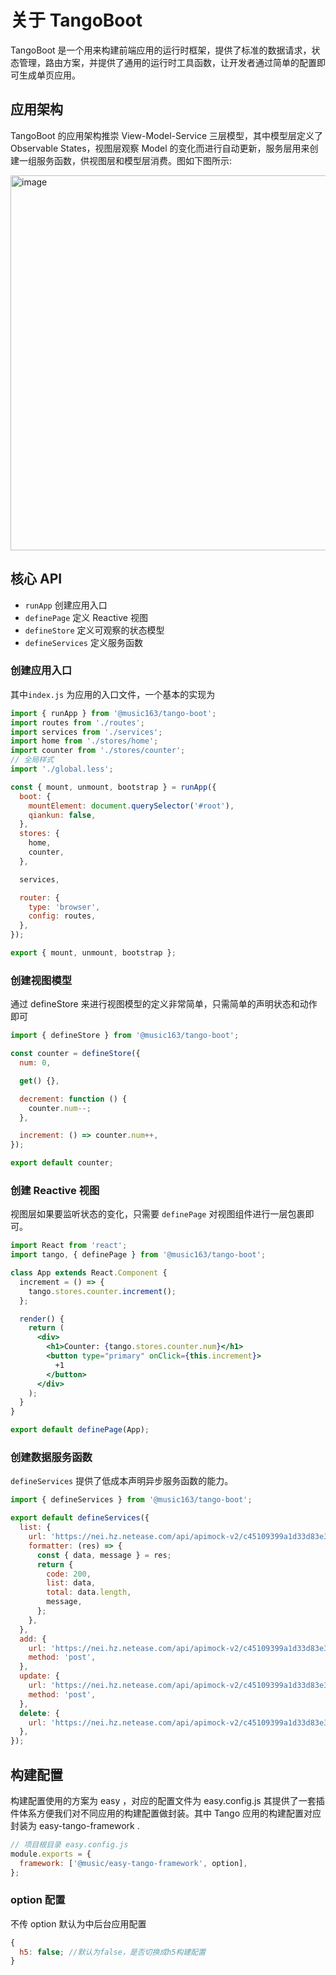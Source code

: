 # 关于 TangoBoot

TangoBoot 是一个用来构建前端应用的运行时框架，提供了标准的数据请求，状态管理，路由方案，并提供了通用的运行时工具函数，让开发者通过简单的配置即可生成单页应用。

## 应用架构

TangoBoot 的应用架构推崇 View-Model-Service 三层模型，其中模型层定义了 Observable States，视图层观察 Model 的变化而进行自动更新，服务层用来创建一组服务函数，供视图层和模型层消费。图如下图所示:

<img
  alt="image"
  width="600px"
  src="https://p6.music.126.net/obj/wonDlsKUwrLClGjCm8Kx/13760951704/985c/9706/7f18/be713816a143d3a054f51c9d1fc59b36.png"
/>

## 核心 API

- `runApp` 创建应用入口
- `definePage` 定义 Reactive 视图
- `defineStore` 定义可观察的状态模型
- `defineServices` 定义服务函数

### 创建应用入口

其中`index.js` 为应用的入口文件，一个基本的实现为

```jsx
import { runApp } from '@music163/tango-boot';
import routes from './routes';
import services from './services';
import home from './stores/home';
import counter from './stores/counter';
// 全局样式
import './global.less';

const { mount, unmount, bootstrap } = runApp({
  boot: {
    mountElement: document.querySelector('#root'),
    qiankun: false,
  },
  stores: {
    home,
    counter,
  },

  services,

  router: {
    type: 'browser',
    config: routes,
  },
});

export { mount, unmount, bootstrap };
```

### 创建视图模型

通过 defineStore 来进行视图模型的定义非常简单，只需简单的声明状态和动作即可

```jsx
import { defineStore } from '@music163/tango-boot';

const counter = defineStore({
  num: 0,

  get() {},

  decrement: function () {
    counter.num--;
  },

  increment: () => counter.num++,
});

export default counter;
```

### 创建 Reactive 视图

视图层如果要监听状态的变化，只需要 `definePage` 对视图组件进行一层包裹即可。

```jsx
import React from 'react';
import tango, { definePage } from '@music163/tango-boot';

class App extends React.Component {
  increment = () => {
    tango.stores.counter.increment();
  };

  render() {
    return (
      <div>
        <h1>Counter: {tango.stores.counter.num}</h1>
        <button type="primary" onClick={this.increment}>
          +1
        </button>
      </div>
    );
  }
}

export default definePage(App);
```

### 创建数据服务函数

`defineServices` 提供了低成本声明异步服务函数的能力。

```jsx
import { defineServices } from '@music163/tango-boot';

export default defineServices({
  list: {
    url: 'https://nei.hz.netease.com/api/apimock-v2/c45109399a1d33d83e32a59984b25b00/api/users',
    formatter: (res) => {
      const { data, message } = res;
      return {
        code: 200,
        list: data,
        total: data.length,
        message,
      };
    },
  },
  add: {
    url: 'https://nei.hz.netease.com/api/apimock-v2/c45109399a1d33d83e32a59984b25b00/api/users',
    method: 'post',
  },
  update: {
    url: 'https://nei.hz.netease.com/api/apimock-v2/c45109399a1d33d83e32a59984b25b00/api/users',
    method: 'post',
  },
  delete: {
    url: 'https://nei.hz.netease.com/api/apimock-v2/c45109399a1d33d83e32a59984b25b00/api/users?id=1',
  },
});
```

## 构建配置

构建配置使用的方案为 easy ，对应的配置文件为 easy.config.js 其提供了一套插件体系方便我们对不同应用的构建配置做封装。其中 Tango 应用的构建配置对应封装为 easy-tango-framework .

```js
// 项目根目录 easy.config.js
module.exports = {
  framework: ['@music/easy-tango-framework', option],
};
```

### option 配置

不传 option 默认为中后台应用配置

```js
{
  h5: false; //默认为false，是否切换成h5构建配置
}
```
